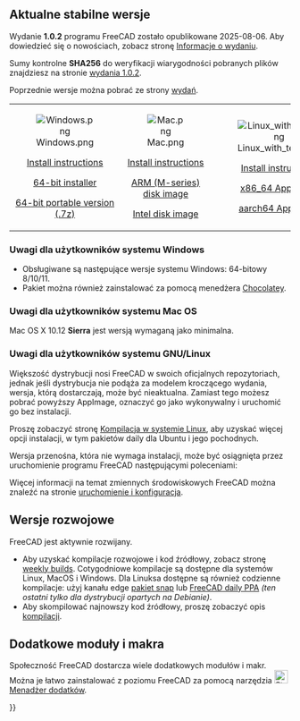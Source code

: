 <languages/>
{{TOCright}}

<span id="Current_stable_version"></span>
==Aktualne stabilne wersje==

Wydanie '''1.0.2''' programu FreeCAD zostało opublikowane 2025-08-06. Aby dowiedzieć się o nowościach, zobacz stronę [[Release_notes_1.0/pl|Informacje o wydaniu]].

Sumy kontrolne '''SHA256''' do weryfikacji wiarygodności pobranych plików znajdziesz na stronie [https://github.com/FreeCAD/FreeCAD/releases/tag/1.0.2 wydania 1.0.2].

Poprzednie wersje można pobrać ze strony [https://github.com/FreeCAD/FreeCAD/releases wydań].
<!--Do not remove this tag. It would add even more places where version info has to be kept up to date-->
{| cellpadding="20" style="font-size:120%"

| align=center | [[Image:Windows.png]]

[[Installing_on_Windows|Install instructions]]

[https://github.com/FreeCAD/FreeCAD/releases/download/1.0.2/FreeCAD_1.0.2-conda-Windows-x86_64-installer-1.exe 64-bit installer]

[https://github.com/FreeCAD/FreeCAD/releases/download/1.0.2/FreeCAD_1.0.2-conda-Windows-x86_64-py311.7z 64-bit portable version (.7z)]

| align=center | [[Image:Mac.png]]

[[Installing_on_Mac|Install instructions]]

[https://github.com/FreeCAD/FreeCAD/releases/download/1.0.2/FreeCAD_1.0.2-conda-macOS-arm64-py311.dmg ARM (M-series) disk image]

[https://github.com/FreeCAD/FreeCAD/releases/download/1.0.2/FreeCAD_1.0.2-conda-macOS-x86_64-py311.dmg Intel disk image]

| align=center | [[Image:Linux_with_text.png]]

[[Installing_on_Linux|Install instructions]]

[https://github.com/FreeCAD/FreeCAD/releases/download/1.0.2/FreeCAD_1.0.2-conda-Linux-x86_64-py311.AppImage x86_64 AppImage]

[https://github.com/FreeCAD/FreeCAD/releases/download/1.0.2/FreeCAD_1.0.2-conda-Linux-aarch64-py311.AppImage aarch64 AppImage]

|}

<span id="Notes_for_Windows_users"></span>
===Uwagi dla użytkowników systemu Windows===

* Obsługiwane są następujące wersje systemu Windows: 64-bitowy 8/10/11.
* Pakiet można również zainstalować za pomocą menedżera [https://chocolatey.org/packages/freecad Chocolatey].

<span id="Notes_for_macOS_users"></span>
===Uwagi dla użytkowników systemu Mac OS===

Mac OS X 10.12 '''Sierra''' jest wersją wymaganą jako minimalna.

<span id="Notes_for_GNU/Linux_users"></span>
===Uwagi dla użytkowników systemu GNU/Linux===

Większość dystrybucji nosi FreeCAD w swoich oficjalnych repozytoriach, jednak jeśli dystrybucja nie podąża za modelem kroczącego wydania, wersja, którą dostarczają, może być nieaktualna. Zamiast tego możesz pobrać powyższy AppImage, oznaczyć go jako wykonywalny i uruchomić go bez instalacji.

Proszę zobaczyć stronę [[Installing_on_Linux/pl|Kompilacja w systemie Linux]], aby uzyskać więcej opcji instalacji, w tym pakietów daily dla Ubuntu i jego pochodnych.

Wersja przenośna, która nie wymaga instalacji, może być osiągnięta przez uruchomienie programu FreeCAD następującymi poleceniami:

{{Code|lang=text|code=
cd path/to/directory_containing_AppImage/
chmod +x ./name_of_AppImage_file.AppImage
HOME="$PWD/Settings" FREECAD_USER_HOME="$PWD/Settings" ./name_of_AppImage_file.AppImage
}}

Więcej informacji na temat zmiennych środowiskowych FreeCAD można znaleźć na stronie 
[[Start_up_and_Configuration/pl#Zmienne_.C5.9Brodowiskowe/pl|uruchomienie i konfiguracja]].

<span id="Development_versions"></span>
==Wersje rozwojowe==

<div class="mw-translate-fuzzy">
FreeCAD jest aktywnie rozwijany.
* Aby uzyskać kompilacje rozwojowe i kod źródłowy, zobacz stronę [https://github.com/FreeCAD/FreeCAD-Bundle/releases/tag/weekly-builds weekly builds]. Cotygodniowe kompilacje są dostępne dla systemów Linux, MacOS i Windows. Dla Linuksa dostępne są również codzienne kompilacje: użyj kanału edge [[Ubuntu_Snap/pl|pakiet snap]] lub [https://launchpad.net/~freecad-maintainers/+archive/ubuntu/freecad-daily FreeCAD daily PPA] ''(ten ostatni tylko dla dystrybucji opartych na Debianie)''.
* Aby skompilować najnowszy kod źródłowy, proszę zobaczyć opis [[Compiling/pl|kompilacji]].
</div>

<span id="Additional_modules_and_macros"></span>
==Dodatkowe moduły i makra==

Społeczność FreeCAD dostarcza wiele dodatkowych modułów i makr. Można je łatwo zainstalować z poziomu FreeCAD za pomocą narzędzia [[Image:Std_AddonMgr.svg|24px]] [[Std_AddonMgr/pl|Menadżer dodatków]].


{{Userdocnavi{{#translation:}}}}